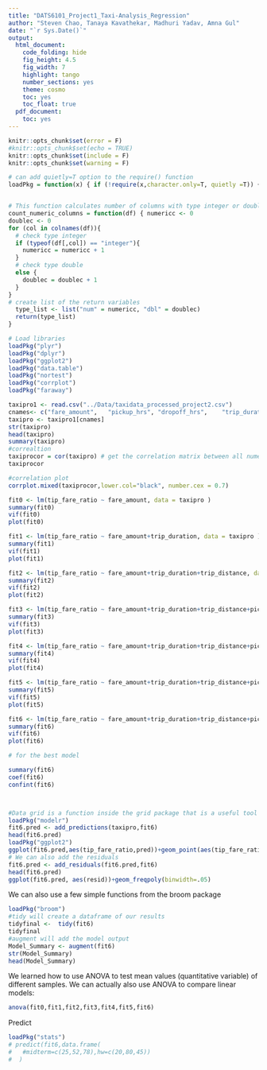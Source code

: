 ```yaml
---
title: "DATS6101_Project1_Taxi-Analysis_Regression"
author: "Steven Chao, Tanaya Kavathekar, Madhuri Yadav, Amna Gul"
date: "`r Sys.Date()`"
output:
  html_document:
    code_folding: hide
    fig_height: 4.5
    fig_width: 7
    highlight: tango
    number_sections: yes
    theme: cosmo
    toc: yes
    toc_float: true
  pdf_document:
    toc: yes
---
```


```r
knitr::opts_chunk$set(error = F)
#knitr::opts_chunk$set(echo = TRUE)
knitr::opts_chunk$set(include = F)
knitr::opts_chunk$set(warning = F)
```

```r
# can add quietly=T option to the require() function
loadPkg = function(x) { if (!require(x,character.only=T, quietly =T)) { install.packages(x,dep=T,repos="http://cran.us.r-project.org"); if(!require(x,character.only=T)) stop("Package not found") } }


# This function calculates number of columns with type integer or double
count_numeric_columns = function(df) { numericc <- 0
doublec <- 0
for (col in colnames(df)){
  # check type integer
  if (typeof(df[,col]) == "integer"){
    numericc = numericc + 1
  }
  # check type double
  else {
    doublec = doublec + 1
  }
}
# create list of the return variables
  type_list <- list("num" = numericc, "dbl" = doublec) 
  return(type_list)
}
```

```r
# Load libraries
loadPkg("plyr")
loadPkg("dplyr")
loadPkg("ggplot2")
loadPkg("data.table")
loadPkg("nortest")
loadPkg("corrplot")
loadPkg("faraway")
```

```r
taxipro1 <- read.csv("../Data/taxidata_processed_project2.csv")
cnames<- c("fare_amount",	"pickup_hrs", "dropoff_hrs",	"trip_duration",	"trip_distance",	"DOLocationID",	"PULocationID",	"tip_fare_ratio")
taxipro <- taxipro1[cnames]
str(taxipro)
head(taxipro)
summary(taxipro)
#correaltion
taxiprocor = cor(taxipro) # get the correlation matrix between all numerical variables.
taxiprocor

#correlation plot
corrplot.mixed(taxiprocor,lower.col="black", number.cex = 0.7)

fit0 <- lm(tip_fare_ratio ~ fare_amount, data = taxipro )
summary(fit0)
vif(fit0)
plot(fit0)

fit1 <- lm(tip_fare_ratio ~ fare_amount+trip_duration, data = taxipro )
summary(fit1)
vif(fit1)
plot(fit1)

fit2 <- lm(tip_fare_ratio ~ fare_amount+trip_duration+trip_distance, data = taxipro )
summary(fit2)
vif(fit2)
plot(fit2)

fit3 <- lm(tip_fare_ratio ~ fare_amount+trip_duration+trip_distance+pickup_hrs, data = taxipro )
summary(fit3)
vif(fit3)
plot(fit3)

fit4 <- lm(tip_fare_ratio ~ fare_amount+trip_duration+trip_distance+pickup_hrs+PULocationID, data = taxipro )
summary(fit4)
vif(fit4)
plot(fit4)

fit5 <- lm(tip_fare_ratio ~ fare_amount+trip_duration+trip_distance+pickup_hrs+PULocationID+dropoff_hrs, data = taxipro )
summary(fit5)
vif(fit5)
plot(fit5)
```

```r

fit6 <- lm(tip_fare_ratio ~ fare_amount+trip_duration+trip_distance+pickup_hrs+PULocationID+dropoff_hrs+DOLocationID, data = taxipro )
summary(fit6)
vif(fit6)
plot(fit6)

# for the best model

summary(fit6)
coef(fit6)
confint(fit6)



#Data grid is a function inside the grid package that is a useful tool for creating graphics
loadPkg("modelr")
fit6.pred <- add_predictions(taxipro,fit6)
head(fit6.pred)
loadPkg("ggplot2")
ggplot(fit6.pred,aes(tip_fare_ratio,pred))+geom_point(aes(tip_fare_ratio,pred))+geom_line(aes(pred), colour="red", size=1)
# We can also add the residuals 
fit6.pred <- add_residuals(fit6.pred,fit6)
head(fit6.pred)
ggplot(fit6.pred, aes(resid))+geom_freqpoly(binwidth=.05)

```

We can also use a few simple functions from the broom package
```r
loadPkg("broom")
#tidy will create a dataframe of our results
tidyfinal <-  tidy(fit6)
tidyfinal
#augment will add the model output
Model_Summary <- augment(fit6)
str(Model_Summary)
head(Model_Summary)
```


We learned how to use ANOVA to test mean values (quantitative variable) of different samples. We can actually also use ANOVA to compare linear models:
```r
anova(fit0,fit1,fit2,fit3,fit4,fit5,fit6)
```

Predict
```r
loadPkg("stats")
# predict(fit6,data.frame(
#   #midterm=c(25,52,78),hw=c(20,80,45))
#  )
```